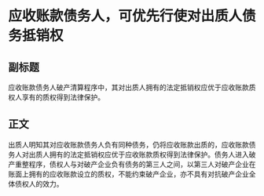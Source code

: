# 应收账款债务人，可优先行使对出质人债务抵销权
## 副标题
应收账款债务人破产清算程序中，其对出质人拥有的法定抵销权应优于应收账款质权人享有的质权得到法律保护。
## 正文
出质人明知其对应收账款债务人负有同种债务，仍将应收账款出质的，应收账款债务人对出质人拥有的法定抵销权应优于应收账款质权得到法律保护。债务人进入破产重整程序，债权人与对破产企业负有债务的第三人之间，以第三人对破产企业在账面上拥有的应收账款设立的质权，不能约束破产企业，亦不具有对抗破产企业全体债权人的效力。
